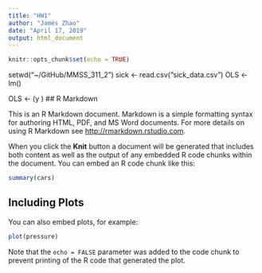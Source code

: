 ```yaml
---
title: "HW1"
author: "James Zhao"
date: "April 17, 2019"
output: html_document
---
```


```r
knitr::opts_chunk$set(echo = TRUE)
```

setwd("~/GitHub/MMSS_311_2")
sick <- read.csv("sick_data.csv")
OLS <- lm()

OLS <- (y )
## R Markdown

This is an R Markdown document. Markdown is a simple formatting syntax for authoring HTML, PDF, and MS Word documents. For more details on using R Markdown see <http://rmarkdown.rstudio.com>.

When you click the **Knit** button a document will be generated that includes both content as well as the output of any embedded R code chunks within the document. You can embed an R code chunk like this:

```r
summary(cars)
```

## Including Plots

You can also embed plots, for example:

```r
plot(pressure)
```

Note that the `echo = FALSE` parameter was added to the code chunk to prevent printing of the R code that generated the plot.
